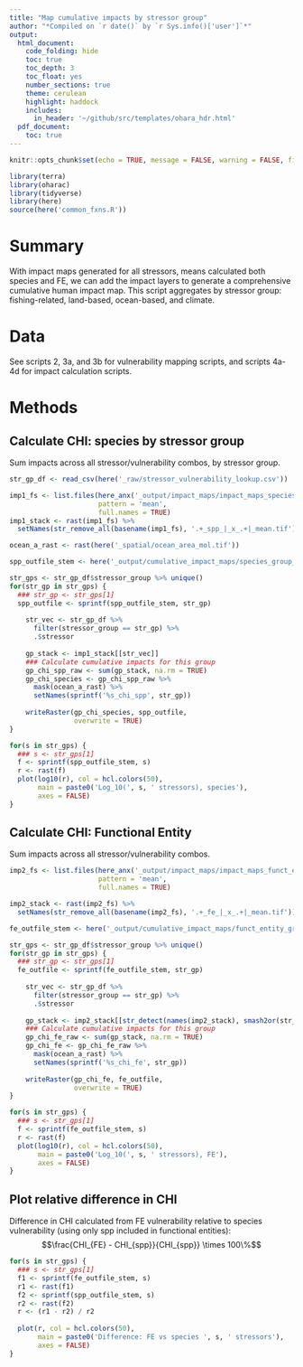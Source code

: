 ```yaml
---
title: "Map cumulative impacts by stressor group"
author: "*Compiled on `r date()` by `r Sys.info()['user']`*"
output: 
  html_document:
    code_folding: hide
    toc: true
    toc_depth: 3
    toc_float: yes
    number_sections: true
    theme: cerulean
    highlight: haddock
    includes: 
      in_header: '~/github/src/templates/ohara_hdr.html'
  pdf_document:
    toc: true
---
```


``` r

knitr::opts_chunk$set(echo = TRUE, message = FALSE, warning = FALSE, fig.height = 4, fig.width = 7)

library(terra)
library(oharac)
library(tidyverse)
library(here)
source(here('common_fxns.R'))
```

# Summary

With impact maps generated for all stressors, means calculated both species and FE, we can add the impact layers to generate a comprehensive cumulative human impact map.  This script aggregates by stressor group: fishing-related, land-based, ocean-based, and climate.

# Data

See scripts 2, 3a, and 3b for vulnerability mapping scripts, and scripts 4a-4d for impact calculation scripts.

# Methods

## Calculate CHI: species by stressor group

Sum impacts across all stressor/vulnerability combos, by stressor group.

```r
str_gp_df <- read_csv(here('_raw/stressor_vulnerability_lookup.csv'))
```


```r
imp1_fs <- list.files(here_anx('_output/impact_maps/impact_maps_species'),
                      pattern = 'mean',
                      full.names = TRUE)
imp1_stack <- rast(imp1_fs) %>%
  setNames(str_remove_all(basename(imp1_fs), '.+_spp_|_x_.+|_mean.tif'))

ocean_a_rast <- rast(here('_spatial/ocean_area_mol.tif'))

spp_outfile_stem <- here('_output/cumulative_impact_maps/species_group_chi_%s.tif')

str_gps <- str_gp_df$stressor_group %>% unique()
for(str_gp in str_gps) {
  ### str_gp <- str_gps[1]
  spp_outfile <- sprintf(spp_outfile_stem, str_gp)
  
    str_vec <- str_gp_df %>% 
      filter(stressor_group == str_gp) %>% 
      .$stressor
    
    gp_stack <- imp1_stack[[str_vec]]
    ### Calculate cumulative impacts for this group
    gp_chi_spp_raw <- sum(gp_stack, na.rm = TRUE)
    gp_chi_species <- gp_chi_spp_raw %>%
      mask(ocean_a_rast) %>%
      setNames(sprintf('%s_chi_spp', str_gp))
    
    writeRaster(gp_chi_species, spp_outfile,
                overwrite = TRUE)
}

```


```r
for(s in str_gps) {
  ### s <- str_gps[1]
  f <- sprintf(spp_outfile_stem, s)
  r <- rast(f)
  plot(log10(r), col = hcl.colors(50), 
       main = paste0('Log_10(', s, ' stressors), species'),
       axes = FALSE)
}
```

## Calculate CHI: Functional Entity

Sum impacts across all stressor/vulnerability combos.

```r

imp2_fs <- list.files(here_anx('_output/impact_maps/impact_maps_funct_entity'), 
                      pattern = 'mean',
                      full.names = TRUE)

imp2_stack <- rast(imp2_fs) %>%
  setNames(str_remove_all(basename(imp2_fs), '.+_fe_|_x_.+|_mean.tif'))

fe_outfile_stem <- here('_output/cumulative_impact_maps/funct_entity_group_chi_%s.tif')

str_gps <- str_gp_df$stressor_group %>% unique()
for(str_gp in str_gps) {
  ### str_gp <- str_gps[1]
  fe_outfile <- sprintf(fe_outfile_stem, str_gp)
  
    str_vec <- str_gp_df %>% 
      filter(stressor_group == str_gp) %>% 
      .$stressor
    
    gp_stack <- imp2_stack[[str_detect(names(imp2_stack), smash2or(str_vec))]]
    ### Calculate cumulative impacts for this group
    gp_chi_fe_raw <- sum(gp_stack, na.rm = TRUE)
    gp_chi_fe <- gp_chi_fe_raw %>%
      mask(ocean_a_rast) %>%
      setNames(sprintf('%s_chi_fe', str_gp))
    
    writeRaster(gp_chi_fe, fe_outfile,
                overwrite = TRUE)
}
```

```r
for(s in str_gps) {
  ### s <- str_gps[1]
  f <- sprintf(fe_outfile_stem, s)
  r <- rast(f)
  plot(log10(r), col = hcl.colors(50), 
       main = paste0('Log_10(', s, ' stressors), FE'),
       axes = FALSE)
}
```

## Plot relative difference in CHI

Difference in CHI calculated from FE vulnerability relative to species vulnerability (using only spp included in functional entities):
$$\frac{CHI_{FE} - CHI_{spp}}{CHI_{spp}} \times 100\%$$

```r

for(s in str_gps) {
  ### s <- str_gps[1]
  f1 <- sprintf(fe_outfile_stem, s)
  r1 <- rast(f1)
  f2 <- sprintf(spp_outfile_stem, s)
  r2 <- rast(f2)
  r <- (r1 - r2) / r2
  
  plot(r, col = hcl.colors(50), 
       main = paste0('Difference: FE vs species ', s, ' stressors'),
       axes = FALSE)
}
```

